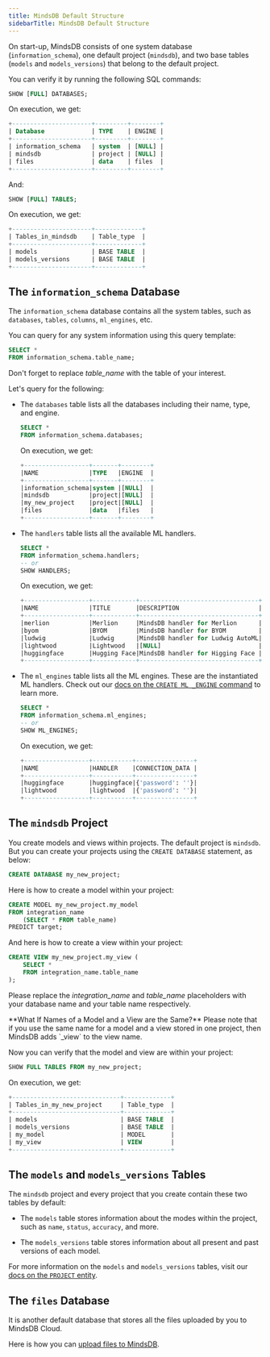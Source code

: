 ```yaml
---
title: MindsDB Default Structure
sidebarTitle: MindsDB Default Structure
---
```


On start-up, MindsDB consists of one system database (`information_schema`), one default project (`mindsdb`), and two base tables (`models` and `models_versions`) that belong to the default project.

You can verify it by running the following SQL commands:

```sql
SHOW [FULL] DATABASES;
```

On execution, we get:

```sql
+----------------------+---------+--------+
| Database             | TYPE    | ENGINE |
+----------------------+---------+--------+
| information_schema   | system  | [NULL] |
| mindsdb              | project | [NULL] |
| files                | data    | files  |
+----------------------+---------+--------+
```

And:

```sql
SHOW [FULL] TABLES;
```

On execution, we get:

```sql
+----------------------+-------------+
| Tables_in_mindsdb    | Table_type  |
+----------------------+-------------+
| models               | BASE TABLE  |
| models_versions      | BASE TABLE  |
+----------------------+-------------+
```

## The `information_schema` Database

The `information_schema` database contains all the system tables, such as `databases`, `tables`, `columns`, `ml_engines`, etc.

You can query for any system information using this query template:

```sql
SELECT *
FROM information_schema.table_name;
```

Don't forget to replace *table_name* with the table of your interest.

Let's query for the following:

* The `databases` table lists all the databases including their name, type, and engine.

  ```sql
  SELECT *
  FROM information_schema.databases;
  ```

  On execution, we get:

  ```sql
  +------------------+-------+--------+
  |NAME              |TYPE   |ENGINE  |
  +------------------+-------+--------+
  |information_schema|system |[NULL]  |
  |mindsdb           |project|[NULL]  |
  |my_new_project    |project|[NULL]  |
  |files             |data   |files   |
  +------------------+-------+--------+
  ```

* The `handlers` table lists all the available ML handlers.

  ```sql
  SELECT *
  FROM information_schema.handlers;
  -- or
  SHOW HANDLERS;
  ```

  On execution, we get:

  ```sql
  +------------------+------------+---------------------------------+-------+------------------------------------------------------------------------------+----------------+----------------------+------+
  |NAME              |TITLE       |DESCRIPTION                      |VERSION|CONNECTION_ARGS                                                               |IMPORT_SUCCESS  |IMPORT_ERROR          |FIELD8|
  +------------------+------------+---------------------------------+-------+------------------------------------------------------------------------------+----------------+----------------------+------+
  |merlion           |Merlion     |MindsDB handler for Merlion      |0.0.1  |[NULL]                                                                        |true            |[NULL]                |      |
  |byom              |BYOM        |MindsDB handler for BYOM         |0.0.1  |{'model_code': {'type': 'path', 'description': 'The path name to model code'}}|true            |[NULL]                |      |
  |ludwig            |Ludwig      |MindsDB handler for Ludwig AutoML|0.0.2  |[NULL]                                                                        |false           |No module named 'dask'|      |
  |lightwood         |Lightwood   |[NULL]                           |1.0.0  |[NULL]                                                                        |true            |[NULL]                |      |
  |huggingface       |Hugging Face|MindsDB handler for Higging Face |0.0.1  |[NULL]                                                                        |true            |[NULL]                |      |
  +------------------+------------+---------------------------------+-------+------------------------------------------------------------------------------+----------------+----------------------+------+
  ```

* The `ml_engines` table lists all the ML engines. These are the instantiated ML handlers. Check out our [docs on the `CREATE ML _ENGINE` command](/sql/create/ml_engine/) to learn more.

  ```sql
  SELECT *
  FROM information_schema.ml_engines;
  -- or
  SHOW ML_ENGINES;
  ```

  On execution, we get:

  ```sql
  +------------------+-----------+----------------+
  |NAME              |HANDLER    |CONNECTION_DATA |
  +------------------+-----------+----------------+
  |huggingface       |huggingface|{'password': ''}|
  |lightwood         |lightwood  |{'password': ''}|
  +------------------+-----------+----------------+
  ```

## The `mindsdb` Project

You create models and views within projects. The default project is `mindsdb`. But you can create your projects using the `CREATE DATABASE` statement, as below:

```sql
CREATE DATABASE my_new_project;
```

Here is how to create a model within your project:

```sql
CREATE MODEL my_new_project.my_model
FROM integration_name
    (SELECT * FROM table_name)
PREDICT target;
```

And here is how to create a view within your project:

```sql
CREATE VIEW my_new_project.my_view (
    SELECT *
    FROM integration_name.table_name
);
```

Please replace the *integration_name* and *table_name* placeholders with your database name and your table name respectively.

<Note>
    **What If Names of a Model and a View are the Same?**
    Please note that if you use the same name for a model and a view stored in one project, then MindsDB adds `_view` to the view name.
</Note>

Now you can verify that the model and view are within your project:

```sql
SHOW FULL TABLES FROM my_new_project;
```

On execution, we get:

```sql
+------------------------------+-------------+
| Tables_in_my_new_project     | Table_type  |
+------------------------------+-------------+
| models                       | BASE TABLE  |
| models_versions              | BASE TABLE  |
| my_model                     | MODEL       |
| my_view                      | VIEW        |
+------------------------------+-------------+
```

## The `models` and `models_versions` Tables

The `mindsdb` project and every project that you create contain these two tables by default:

* The `models` table stores information about the modes within the project, such as `name`, `status`, `accuracy`, and more.

* The `models_versions` table stores information about all present and past versions of each model.

For more information on the `models` and `models_versions` tables, visit our [docs on the `PROJECT` entity](/sql/project/).

## The `files` Database

It is another default database that stores all the files uploaded by you to MindsDB Cloud.

Here is how you can [upload files to MindsDB](/sql/create/file/).
